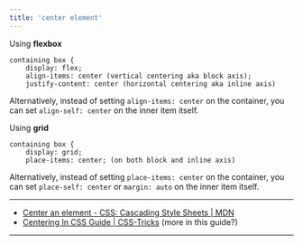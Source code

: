 ```yaml
---
title: 'center element'
---
```


Using **flexbox**

```
containing box {
    display: flex;
    align-items: center (vertical centering aka block axis);
    justify-content: center (horizontal centering aka inline axis)
```

Alternatively, instead of setting `align-items: center` on the container, you can set `align-self: center` on the inner item itself.

Using **grid**

```
containing box {
    display: grid;
    place-items: center; (on both block and inline axis)
```

Alternatively, instead of setting `place-items: center` on the container, you can set `place-self: center` or `margin: auto` on the inner item itself.

---

- [Center an element - CSS: Cascading Style Sheets | MDN](https://developer.mozilla.org/en-US/docs/Web/CSS/Layout_cookbook/Center_an_element)
- [Centering In CSS Guide | CSS-Tricks](https://css-tricks.com/centering-css-complete-guide/) (more in this guide?)

---